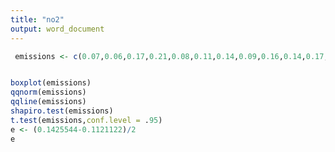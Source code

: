 ```yaml
---
title: "no2"
output: word_document
---
```


```r
 emissions <- c(0.07,0.06,0.17,0.21,0.08,0.11,0.14,0.09,0.16,0.14,0.17,0.19,0.12,0.15,0.13,0.09,0.13,0.12,0.19,0.15,0.07,0.07,0.11,0.13,0.18,0.14,0.1,0.08,0.11,0.16)


boxplot(emissions)
qqnorm(emissions)
qqline(emissions)
shapiro.test(emissions)
t.test(emissions,conf.level = .95)
e <- (0.1425544-0.1121122)/2
e
```